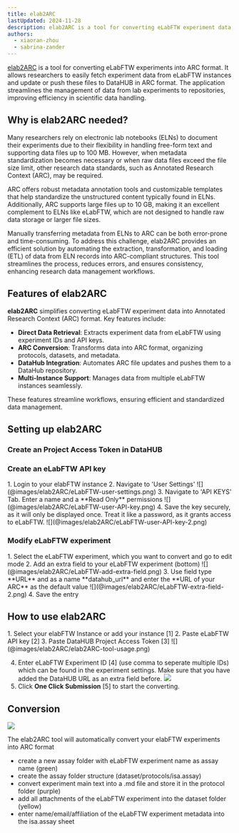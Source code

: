 ```yaml
---
title: elab2ARC
lastUpdated: 2024-11-28
description: elab2ARC is a tool for converting eLabFTW experiment data into ARC format.
authors: 
  - xiaoran-zhou
  - sabrina-zander
---
```



[elab2ARC](http://nfdi4plants.org/elab2arc) is a tool for converting eLabFTW experiments into ARC format. It allows researchers to easily fetch experiment data from eLabFTW instances and update or push these files to DataHUB in ARC format. The application streamlines the management of data from lab experiments to repositories, improving efficiency in scientific data handling.


## Why is elab2ARC needed?
Many researchers rely on electronic lab notebooks (ELNs) to document their experiments due to their flexibility in handling free-form text and supporting data files up to 100 MB. However, when metadata standardization becomes necessary or when raw data files exceed the file size limit, other research data standards, such as Annotated Research Context (ARC), may be required.

ARC offers robust metadata annotation tools and customizable templates that help standardize the unstructured content typically found in ELNs. Additionally, ARC supports large files up to 10 GB, making it an excellent complement to ELNs like eLabFTW, which are not designed to handle raw data storage or larger file sizes.

Manually transferring metadata from ELNs to ARC can be both error-prone and time-consuming. To address this challenge, elab2ARC provides an efficient solution by automating the extraction, transformation, and loading (ETL) of data from ELN records into ARC-compliant structures. This tool streamlines the process, reduces errors, and ensures consistency, enhancing research data management workflows.

## Features of elab2ARC

**elab2ARC** simplifies converting eLabFTW experiment data into Annotated Research Context (ARC) format. Key features include:

- **Direct Data Retrieval**: Extracts experiment data from eLabFTW using experiment IDs and API keys.
- **ARC Conversion**: Transforms data into ARC format, organizing protocols, datasets, and metadata.
- **DataHub Integration**: Automates ARC file updates and pushes them to a DataHub repository.
- **Multi-Instance Support**: Manages data from multiple eLabFTW instances seamlessly.

These features streamline workflows, ensuring efficient and standardized data management.

## Setting up elab2ARC


### Create an Project Access Token in DataHUB


<DataHubPat />

### Create an eLabFTW API key

<Steps>
1. Login to your elabFTW instance 
2. Navigate to 'User Settings'  
    ![](@images/elab2ARC/eLabFTW-user-settings.png)
3. Navigate to 'API KEYS' Tab. Enter a name and a **Read Only** permissions
    ![](@images/elab2ARC/eLabFTW-user-API-key.png)
4. Save the key securely, as it will only be displayed once. Treat it like a password, as it grants access to eLabFTW.
    ![](@images/elab2ARC/eLabFTW-user-API-key-2.png)

</Steps>

### Modify eLabFTW experiment


<Steps>
1. Select the eLabFTW experiment, which you want to convert and go to edit mode
2. Add an extra field to your eLabFTW experiment (bottom)
    ![](@images/elab2ARC/eLabFTW-add-extra-field.png)
3. Use field type **URL** and as a name **datahub_url** and enter the **URL of your ARC** as the default value
    ![](@images/elab2ARC/eLabFTW-extra-field-2.png)
4. Save the entry

</Steps>

## How to use elab2ARC 

<Steps>
1. Select your elabFTW Instance or add your instance [1]
2. Paste eLabFTW API key [2]
3. Paste DataHUB Project Access Token [3]
    ![](@images/elab2ARC/elab2ARC-tool-usage.png)

4. Enter eLabFTW Experiment ID [4] (use comma to seperate multiple IDs) which can be found in the experiment settings. Make sure that you have added the DataHUB URL as an extra field before. 
    ![](@images/elab2ARC/eLabFTW-ID.png)
5. Click **One Click Submission** [5] to start the converting. 

</Steps>

## Conversion 

![](@images/elab2ARC/elab2ARC-conversion.png)

The elab2ARC tool will automatically convert your elabFTW experiments into ARC format
- create a new assay folder with eLabFTW experiment name as assay name (green)
- create the assay folder structure (dataset/protocols/isa.assay)
- convert experiment main text into a .md file and store it in the protocol folder (purple)
- add all attachments of the eLabFTW experiment into the dataset folder (yellow)
- enter name/email/affiliation of the eLabFTW experiment metadata into the isa.assay sheet

